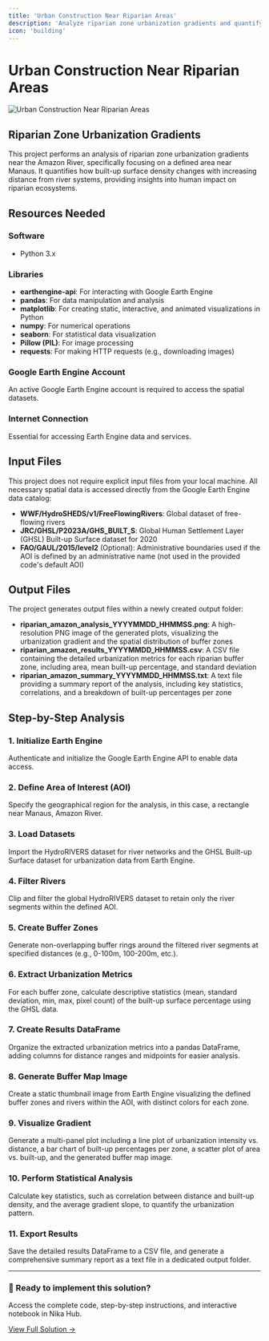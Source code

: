 ```yaml
---
title: 'Urban Construction Near Riparian Areas'
description: 'Analyze riparian zone urbanization gradients and quantify built-up surface density changes with distance from river systems'
icon: 'building'
---
```


# Urban Construction Near Riparian Areas

![Urban Construction Near Riparian Areas](/industrial-solutions/urban-construction-riparian-areas.jpeg)

## Riparian Zone Urbanization Gradients

This project performs an analysis of riparian zone urbanization gradients near the Amazon River, specifically focusing on a defined area near Manaus. It quantifies how built-up surface density changes with increasing distance from river systems, providing insights into human impact on riparian ecosystems.

## Resources Needed

### Software
- Python 3.x

### Libraries
- **earthengine-api**: For interacting with Google Earth Engine
- **pandas**: For data manipulation and analysis
- **matplotlib**: For creating static, interactive, and animated visualizations in Python
- **numpy**: For numerical operations
- **seaborn**: For statistical data visualization
- **Pillow (PIL)**: For image processing
- **requests**: For making HTTP requests (e.g., downloading images)

### Google Earth Engine Account
An active Google Earth Engine account is required to access the spatial datasets.

### Internet Connection
Essential for accessing Earth Engine data and services.

## Input Files

This project does not require explicit input files from your local machine. All necessary spatial data is accessed directly from the Google Earth Engine data catalog:

- **WWF/HydroSHEDS/v1/FreeFlowingRivers**: Global dataset of free-flowing rivers
- **JRC/GHSL/P2023A/GHS_BUILT_S**: Global Human Settlement Layer (GHSL) Built-up Surface dataset for 2020
- **FAO/GAUL/2015/level2** (Optional): Administrative boundaries used if the AOI is defined by an administrative name (not used in the provided code's default AOI)

## Output Files

The project generates output files within a newly created output folder:

- **riparian_amazon_analysis_YYYYMMDD_HHMMSS.png**: A high-resolution PNG image of the generated plots, visualizing the urbanization gradient and the spatial distribution of buffer zones
- **riparian_amazon_results_YYYYMMDD_HHMMSS.csv**: A CSV file containing the detailed urbanization metrics for each riparian buffer zone, including area, mean built-up percentage, and standard deviation
- **riparian_amazon_summary_YYYYMMDD_HHMMSS.txt**: A text file providing a summary report of the analysis, including key statistics, correlations, and a breakdown of built-up percentages per zone

## Step-by-Step Analysis

### 1. Initialize Earth Engine
Authenticate and initialize the Google Earth Engine API to enable data access.

### 2. Define Area of Interest (AOI)
Specify the geographical region for the analysis, in this case, a rectangle near Manaus, Amazon River.

### 3. Load Datasets
Import the HydroRIVERS dataset for river networks and the GHSL Built-up Surface dataset for urbanization data from Earth Engine.

### 4. Filter Rivers
Clip and filter the global HydroRIVERS dataset to retain only the river segments within the defined AOI.

### 5. Create Buffer Zones
Generate non-overlapping buffer rings around the filtered river segments at specified distances (e.g., 0-100m, 100-200m, etc.).

### 6. Extract Urbanization Metrics
For each buffer zone, calculate descriptive statistics (mean, standard deviation, min, max, pixel count) of the built-up surface percentage using the GHSL data.

### 7. Create Results DataFrame
Organize the extracted urbanization metrics into a pandas DataFrame, adding columns for distance ranges and midpoints for easier analysis.

### 8. Generate Buffer Map Image
Create a static thumbnail image from Earth Engine visualizing the defined buffer zones and rivers within the AOI, with distinct colors for each zone.

### 9. Visualize Gradient
Generate a multi-panel plot including a line plot of urbanization intensity vs. distance, a bar chart of built-up percentages per zone, a scatter plot of area vs. built-up, and the generated buffer map image.

### 10. Perform Statistical Analysis
Calculate key statistics, such as correlation between distance and built-up density, and the average gradient slope, to quantify the urbanization pattern.

### 11. Export Results
Save the detailed results DataFrame to a CSV file, and generate a comprehensive summary report as a text file in a dedicated output folder.

---

<div className="solution-cta">
  <div className="solution-cta-content">
    <h3>🚀 Ready to implement this solution?</h3>
    <p>Access the complete code, step-by-step instructions, and interactive notebook in Nika Hub.</p>
    <a href="https://planet.nika.eco/en/hub/solutions/d97e260c-17ad-46d1-93bc-e179baea1eff" target="_blank" className="solution-button">
      View Full Solution →
    </a>
  </div>
</div>

<style jsx>{`
  .solution-cta {
    background: linear-gradient(135deg, #667eea 0%, #764ba2 100%);
    border-radius: 12px;
    padding: 2rem;
    margin: 2rem 0;
    color: white;
    text-align: center;
    box-shadow: 0 8px 32px rgba(102, 126, 234, 0.3);
  }
  
  .solution-cta-content h3 {
    margin: 0 0 0.5rem 0;
    font-size: 1.5rem;
    font-weight: 600;
  }
  
  .solution-cta-content p {
    margin: 0 0 1.5rem 0;
    opacity: 0.9;
    font-size: 1.1rem;
  }
  
  .solution-button {
    display: inline-block;
    background: rgba(255, 255, 255, 0.2);
    color: white;
    padding: 12px 24px;
    border-radius: 8px;
    text-decoration: none;
    font-weight: 600;
    font-size: 1.1rem;
    border: 2px solid rgba(255, 255, 255, 0.3);
    transition: all 0.3s ease;
    backdrop-filter: blur(10px);
  }
  
  .solution-button:hover {
    background: rgba(255, 255, 255, 0.3);
    border-color: rgba(255, 255, 255, 0.5);
    transform: translateY(-2px);
    box-shadow: 0 4px 16px rgba(0, 0, 0, 0.2);
  }
`}</style>
